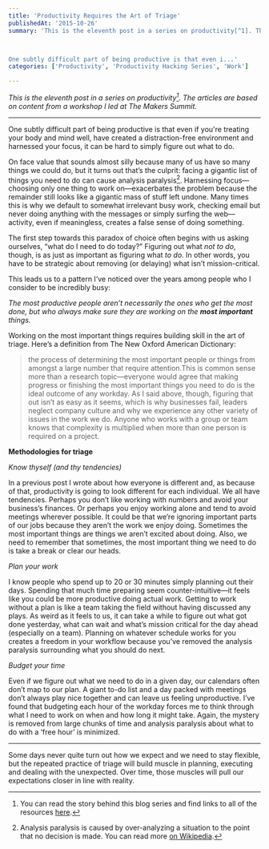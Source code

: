 ```yaml
---
title: 'Productivity Requires the Art of Triage'
publishedAt: '2015-10-26'
summary: 'This is the eleventh post in a series on productivity[^1]. The articles are based on content from a workshop I led at The Makers Summit.



One subtly difficult part of being productive is that even i...'
categories: ['Productivity', 'Productivity Hacking Series', 'Work']

---
```


*This is the eleventh post in a series on productivity[^1]. The articles are based on content from a workshop I led at The Makers Summit.*

* * *

One subtly difficult part of being productive is that even if you're treating your body and mind well, have created a distraction-free environment and harnessed your focus, it can be hard to simply figure out what to do.

On face value that sounds almost silly because many of us have so many things we could do, but it turns out that’s the culprit: facing a gigantic list of things you need to do can cause analysis paralysis[^2]. Harnessing focus—choosing only one thing to work on—exacerbates the problem because the remainder still looks like a gigantic mass of stuff left undone. Many times this is why we default to somewhat irrelevant busy work, checking email but never doing anything with the messages or simply surfing the web—activity, even if meaningless, creates a false sense of doing something.

The first step towards this paradox of choice often begins with us asking ourselves, “what do I need to do today?” Figuring out what *not to do*, though, is as just as important as figuring what *to do*. In other words, you have to be strategic about removing (or delaying) what isn’t mission-critical.

This leads us to a pattern I’ve noticed over the years among people who I consider to be incredibly busy:

*The most productive people aren’t necessarily the ones who get the most done, but who always make sure they are working on the **most important** things.*

Working on the most important things requires building skill in the art of triage. Here’s a definition from The New Oxford American Dictionary:

> the process of determining the most important people or things from amongst a large number that require attention.This is common sense more than a research topic—everyone would agree that making progress or finishing the most important things you need to do is the ideal outcome of any workday. As I said above, though, figuring that out isn’t as easy as it seems, which is why businesses fail, leaders neglect company culture and why we experience any other variety of issues in the work we do. Anyone who works with a group or team knows that complexity is multiplied when more than one person is required on a project.

**Methodologies for triage**

*Know thyself (and thy tendencies)*

In a previous post I wrote about how everyone is different and, as because of that, productivity is going to look different for each individual. We all have tendencies. Perhaps you don’t like working with numbers and avoid your business’s finances. Or perhaps you enjoy working alone and tend to avoid meetings wherever possible. It could be that we’re ignoring important parts of our jobs because they aren’t the work we enjoy doing. Sometimes the most important things are things we aren’t excited about doing. Also, we need to remember that sometimes, the most important thing we need to do is take a break or clear our heads.

*Plan your work*

I know people who spend up to 20 or 30 minutes simply planning out their days. Spending that much time preparing seem counter-intuitive—it feels like you could be more productive doing actual work. Getting to work without a plan is like a team taking the field without having discussed any plays. As weird as it feels to us, it can take a while to figure out what got done yesterday, what can wait and what’s mission critical for the day ahead (especially on a team). Planning on whatever schedule works for you creates a freedom in your workflow because you’ve removed the analysis paralysis surrounding what you should do next.

*Budget your time*

Even if we figure out what we need to do in a given day, our calendars often don’t map to our plan. A giant to-do list and a day packed with meetings don’t always play nice together and can leave us feeling unproductive. I’ve found that budgeting each hour of the workday forces me to think through what I need to work on when and how long it might take. Again, the mystery is removed from large chunks of time and analysis paralysis about what to do with a ‘free hour’ is minimized.

* * *

Some days never quite turn out how we expect and we need to stay flexible, but the repeated practice of triage will build muscle in planning, executing and dealing with the unexpected. Over time, those muscles will pull our expectations closer in line with reality.

[^1]: You can read the story behind this blog series and find links to all of the resources [here](/blog/productivity-hacking-introduction).



[^2]: Analysis paralysis is caused by over-analyzing a situation to the point that no decision is made. You can read more [on Wikipedia](https://en.wikipedia.org/wiki/Analysis_paralysis).
